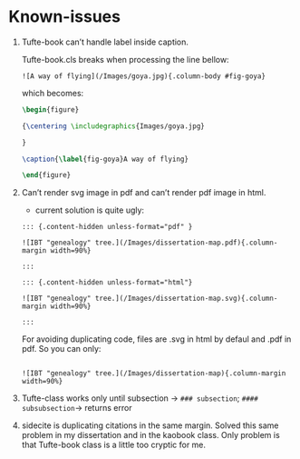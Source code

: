 # Known-issues

1. Tufte-book can't handle label inside caption.

    Tufte-book.cls breaks when processing the line bellow:

    ```qmd
    ![A way of flying](/Images/goya.jpg){.column-body #fig-goya}
    ```
    which becomes:

    ```tex
    \begin{figure}

    {\centering \includegraphics{Images/goya.jpg}

    }

    \caption{\label{fig-goya}A way of flying}

    \end{figure}
    ```
    
 2. Can't render svg image in pdf and can't render pdf image in html.
    - current solution is quite ugly: 

    ```qmd
    ::: {.content-hidden unless-format="pdf" }

    ![IBT "genealogy" tree.](/Images/dissertation-map.pdf){.column-margin width=90%}

    :::

    ::: {.content-hidden unless-format="html"}

    ![IBT "genealogy" tree.](/Images/dissertation-map.svg){.column-margin width=90%}

    :::

    ```
    For avoiding duplicating code, files are .svg in html by defaul and .pdf in pdf.
    So you can only:

    ```qmd

    ![IBT "genealogy" tree.](/Images/dissertation-map){.column-margin width=90%}

    ```

3. Tufte-class works only until subsection -> `### subsection`; `#### subsubsection`-> returns error

4. sidecite is duplicating citations in the same margin. Solved this same problem in my dissertation and in the kaobook class. Only problem is that Tufte-book class is a little too cryptic for me. 